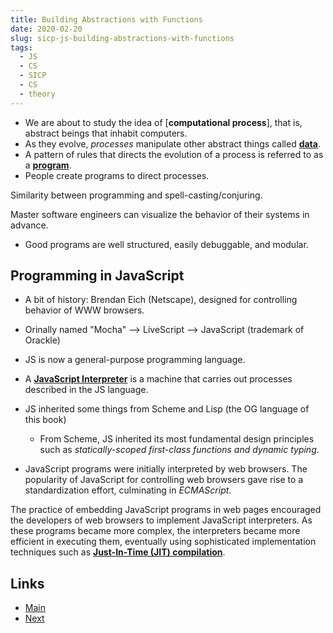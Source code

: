 ```yaml
---
title: Building Abstractions with Functions
date: 2020-02-20
slug: sicp-js-building-abstractions-with-functions
tags:
  - JS
  - CS
  - SICP
  - CS
  - theory
---
```


- We are about to study the idea of [**computational process**], that is, abstract beings that inhabit computers.
- As they evolve, *processes* manipulate other abstract things called [**data**]().
- A pattern of rules that directs the evolution of a process is referred to as a [**program**]().
- People create programs to direct processes.

Similarity between programming and spell-casting/conjuring.

Master software engineers can visualize the behavior of their systems in advance.
- Good programs are well structured, easily debuggable, and modular.

## Programming in JavaScript
- A bit of history: Brendan Eich (Netscape), designed for controlling behavior of WWW browsers. 
- Orinally named "Mocha" --> LiveScript --> JavaScript (trademark of Orackle)

- JS is now a general-purpose programming language.
- A [**JavaScript Interpreter**]() is a machine that carries out processes described in the JS language.
- JS inherited some things from Scheme and Lisp (the OG language of this book)
    - From Scheme, JS inherited its most fundamental design principles such as *statically-scoped first-class functions and dynamic typing*.

- JavaScript programs were initially interpreted by web browsers. The popularity of JavaScript for controlling web browsers gave rise to a standardization effort, culminating in *ECMAScript*.

The practice of embedding JavaScript programs in web pages encouraged the developers of web browsers to implement JavaScript interpreters. As these programs became more complex, the interpreters became more efficient in executing them, eventually using sophisticated implementation techniques such as [**Just-In-Time (JIT) compilation**]().

## Links
- [Main](/sicp-js-main)
- [Next]()
